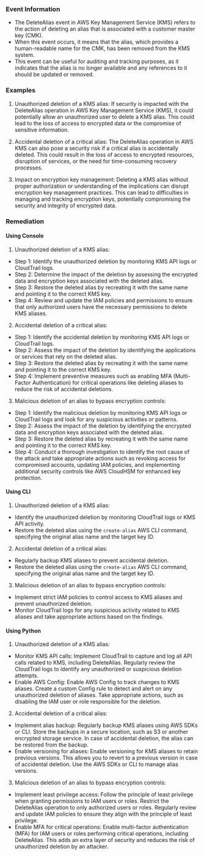 
### Event Information

- The DeleteAlias event in AWS Key Management Service (KMS) refers to the action of deleting an alias that is associated with a customer master key (CMK).
- When this event occurs, it means that the alias, which provides a human-readable name for the CMK, has been removed from the KMS system.
- This event can be useful for auditing and tracking purposes, as it indicates that the alias is no longer available and any references to it should be updated or removed.


### Examples

1. Unauthorized deletion of a KMS alias: If security is impacted with the DeleteAlias operation in AWS Key Management Service (KMS), it could potentially allow an unauthorized user to delete a KMS alias. This could lead to the loss of access to encrypted data or the compromise of sensitive information.

2. Accidental deletion of a critical alias: The DeleteAlias operation in AWS KMS can also pose a security risk if a critical alias is accidentally deleted. This could result in the loss of access to encrypted resources, disruption of services, or the need for time-consuming recovery processes.

3. Impact on encryption key management: Deleting a KMS alias without proper authorization or understanding of the implications can disrupt encryption key management practices. This can lead to difficulties in managing and tracking encryption keys, potentially compromising the security and integrity of encrypted data.

### Remediation

#### Using Console

1. Unauthorized deletion of a KMS alias:
- Step 1: Identify the unauthorized deletion by monitoring KMS API logs or CloudTrail logs.
- Step 2: Determine the impact of the deletion by assessing the encrypted data and encryption keys associated with the deleted alias.
- Step 3: Restore the deleted alias by recreating it with the same name and pointing it to the correct KMS key.
- Step 4: Review and update the IAM policies and permissions to ensure that only authorized users have the necessary permissions to delete KMS aliases.

2. Accidental deletion of a critical alias:
- Step 1: Identify the accidental deletion by monitoring KMS API logs or CloudTrail logs.
- Step 2: Assess the impact of the deletion by identifying the applications or services that rely on the deleted alias.
- Step 3: Restore the deleted alias by recreating it with the same name and pointing it to the correct KMS key.
- Step 4: Implement preventive measures such as enabling MFA (Multi-Factor Authentication) for critical operations like deleting aliases to reduce the risk of accidental deletions.

3. Malicious deletion of an alias to bypass encryption controls:
- Step 1: Identify the malicious deletion by monitoring KMS API logs or CloudTrail logs and look for any suspicious activities or patterns.
- Step 2: Assess the impact of the deletion by identifying the encrypted data and encryption keys associated with the deleted alias.
- Step 3: Restore the deleted alias by recreating it with the same name and pointing it to the correct KMS key.
- Step 4: Conduct a thorough investigation to identify the root cause of the attack and take appropriate actions such as revoking access for compromised accounts, updating IAM policies, and implementing additional security controls like AWS CloudHSM for enhanced key protection.

#### Using CLI

1. Unauthorized deletion of a KMS alias:
- Identify the unauthorized deletion by monitoring CloudTrail logs or KMS API activity.
- Restore the deleted alias using the `create-alias` AWS CLI command, specifying the original alias name and the target key ID.

2. Accidental deletion of a critical alias:
- Regularly backup KMS aliases to prevent accidental deletion.
- Restore the deleted alias using the `create-alias` AWS CLI command, specifying the original alias name and the target key ID.

3. Malicious deletion of an alias to bypass encryption controls:
- Implement strict IAM policies to control access to KMS aliases and prevent unauthorized deletion.
- Monitor CloudTrail logs for any suspicious activity related to KMS aliases and take appropriate actions based on the findings.

#### Using Python

1. Unauthorized deletion of a KMS alias:
- Monitor KMS API calls: Implement CloudTrail to capture and log all API calls related to KMS, including DeleteAlias. Regularly review the CloudTrail logs to identify any unauthorized or suspicious deletion attempts.
- Enable AWS Config: Enable AWS Config to track changes to KMS aliases. Create a custom Config rule to detect and alert on any unauthorized deletion of aliases. Take appropriate actions, such as disabling the IAM user or role responsible for the deletion.

2. Accidental deletion of a critical alias:
- Implement alias backup: Regularly backup KMS aliases using AWS SDKs or CLI. Store the backups in a secure location, such as S3 or another encrypted storage service. In case of accidental deletion, the alias can be restored from the backup.
- Enable versioning for aliases: Enable versioning for KMS aliases to retain previous versions. This allows you to revert to a previous version in case of accidental deletion. Use the AWS SDKs or CLI to manage alias versions.

3. Malicious deletion of an alias to bypass encryption controls:
- Implement least privilege access: Follow the principle of least privilege when granting permissions to IAM users or roles. Restrict the DeleteAlias operation to only authorized users or roles. Regularly review and update IAM policies to ensure they align with the principle of least privilege.
- Enable MFA for critical operations: Enable multi-factor authentication (MFA) for IAM users or roles performing critical operations, including DeleteAlias. This adds an extra layer of security and reduces the risk of unauthorized deletion by an attacker.

